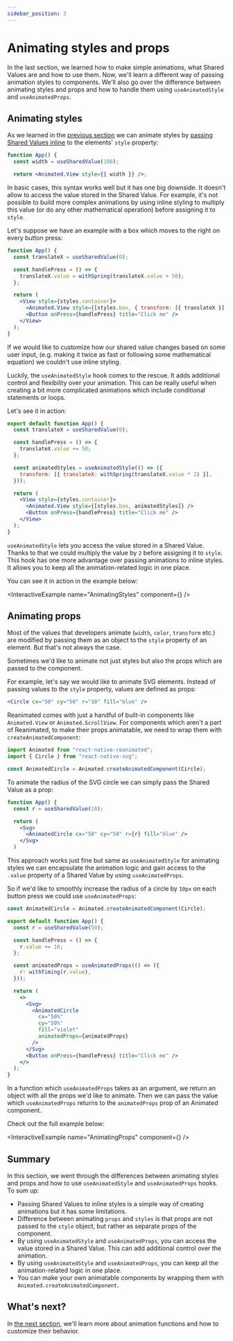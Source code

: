 ```yaml
---
sidebar_position: 3
---
```



# Animating styles and props

In the last section, we learned how to make simple animations, what Shared Values are and how to use them. Now, we'll learn a different way of passing animation styles to components. We'll also go over the difference between animating styles and props and how to handle them using `useAnimatedStyle` and `useAnimatedProps`.

## Animating styles

As we learned in the [previous section](/docs/fundamentals/your-first-animation) we can animate styles by [passing Shared Values inline](/docs/fundamentals/glossary#animations-in-inline-styling) to the elements' `style` property:

```jsx
function App() {
  const width = useSharedValue(100);

  return <Animated.View style={{ width }} />;
```

In basic cases, this syntax works well but it has one big downside. It doesn't allow to access the value stored in the Shared Value. For example, it's not possible to build more complex animations by using inline styling to multiply this value (or do any other mathematical operation) before assigning it to `style`.

Let's suppose we have an example with a box which moves to the right on every button press:

```jsx {5,10}
function App() {
  const translateX = useSharedValue(0);

  const handlePress = () => {
    translateX.value = withSpring(translateX.value + 50);
  };

  return (
    <View style={styles.container}>
      <Animated.View style={[styles.box, { transform: [{ translateX }] }]} />
      <Button onPress={handlePress} title="Click me" />
    </View>
  );
}
```

If we would like to customize how our shared value changes based on some user input, (e.g. making it twice as fast or following some mathematical equation) we couldn't use inline styling.

Luckily, the `useAnimatedStyle` hook comes to the rescue. It adds additional control and flexibility over your animation. This can be really useful when creating a bit more complicated animations which include conditional statements or loops.

Let's see it in action:

```jsx {8-10,14}
export default function App() {
  const translateX = useSharedValue(0);

  const handlePress = () => {
    translateX.value += 50;
  };

  const animatedStyles = useAnimatedStyle(() => ({
    transform: [{ translateX: withSpring(translateX.value * 2) }],
  }));

  return (
    <View style={styles.container}>
      <Animated.View style={[styles.box, animatedStyles]} />
      <Button onPress={handlePress} title="Click me" />
    </View>
  );
}
```

`useAnimatedStyle` lets you access the value stored in a Shared Value. Thanks to that we could multiply the value by `2` before assigning it to `style`. This hook has one more advantage over passing animations to inline styles. It allows you to keep all the animation-related logic in one place.

You can see it in action in the example below:

<InteractiveExample name="AnimatingStyles" component={<AnimatingStyles />} />

## Animating props

Most of the values that developers animate (`width`, `color`, `transform` etc.) are modified by passing them as an object to the `style` property of an element. But that's not always the case.

Sometimes we'd like to animate not just styles but also the props which are passed to the component.

For example, let's say we would like to animate SVG elements. Instead of passing values to the `style` property, values are defined as props:

```jsx
<Circle cx="50" cy="50" r="10" fill="blue" />
```

Reanimated comes with just a handful of built-in components like `Animated.View` or `Animated.ScrollView`. For components which aren't a part of Reanimated, to make their props animatable, we need to wrap them with `createAnimatedComponent`:

```jsx
import Animated from "react-native-reanimated";
import { Circle } from "react-native-svg";

const AnimatedCircle = Animated.createAnimatedComponent(Circle);
```

To animate the radius of the SVG circle we can simply pass the Shared Value as a prop:

```jsx {6}
function App() {
  const r = useSharedValue(10);

  return (
    <Svg>
      <AnimatedCircle cx="50" cy="50" r={r} fill="blue" />
    </Svg>
  )
```

This approach works just fine but same as `useAnimatedStyle` for animating styles we can encapsulate the animation logic and gain access to the `.value` property of a Shared Value by using `useAnimatedProps`.

So if we'd like to smoothly increase the radius of a circle by `10px` on each button press we could use `useAnimatedProps`:

```jsx {10-12,21}
const AnimatedCircle = Animated.createAnimatedComponent(Circle);

export default function App() {
  const r = useSharedValue(50);

  const handlePress = () => {
    r.value += 10;
  };

  const animatedProps = useAnimatedProps(() => ({
    r: withTiming(r.value),
  }));

  return (
    <>
      <Svg>
        <AnimatedCircle
          cx="50%"
          cy="50%"
          fill="violet"
          animatedProps={animatedProps}
        />
      </Svg>
      <Button onPress={handlePress} title="Click me" />
    </>
  );
}
```

In a function which `useAnimatedProps` takes as an argument, we return an object with all the props we'd like to animate. Then we can pass the value which `useAnimatedProps` returns to the `animatedProps` prop of an Animated component.

Check out the full example below:

<InteractiveExample name="AnimatingProps" component={<AnimatingProps />} />

## Summary

In this section, we went through the differences between animating styles and props and how to use `useAnimatedStyle` and `useAnimatedProps` hooks. To sum up:

- Passing Shared Values to inline styles is a simple way of creating animations but it has some limitations.
- Difference between animating `props` and `styles` is that props are not passed to the `style` object, but rather as separate props of the component.
- By using `useAnimatedStyle` and `useAnimatedProps`, you can access the value stored in a Shared Value. This can add additional control over the animation.
- By using `useAnimatedStyle` and `useAnimatedProps`, you can keep all the animation-related logic in one place.
- You can make your own animatable components by wrapping them with `Animated.createAnimatedComponent`.

## What's next?

In [the next section](/docs/fundamentals/customizing-animation), we'll learn more about animation functions and how to customize their behavior.
